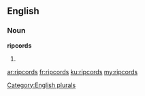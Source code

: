 ==English==

===Noun===
'''ripcords'''

# {{plural of|[[ripcord]]}}

[[Category:English plurals]]

[[ar:ripcords]]
[[fr:ripcords]]
[[ku:ripcords]]
[[my:ripcords]]